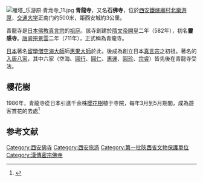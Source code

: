 [[Image:雁塔_乐游原·青龙寺_11.jpg|thumb]]
'''青龍寺'''，又名'''石佛寺'''，位於[[西安|西安]][[鐵爐廟村|鐵爐廟村]][[北樂游原|北樂游原]]，[[交通大学|交通大学]]正南门约500米，距西安城約3公里。

青龍寺是[[日本佛教|日本佛教]][[真言宗|真言宗]]的[[祖庭|祖庭]]。該寺創建於[[隋文帝|隋文帝]][[開皇|開皇]]二年（582年），初名'''靈感寺'''。[[唐睿宗|唐睿宗]][[景雲|景雲]]二年（711年），正式稱為青龍寺。

[[日本|日本]]著名[[留學僧|留學僧]][[空海大師|空海大師]]師[[惠果大師|惠果大師]]於此，後成為創立日本[[真言宗|真言宗]]之初祖。著名的[[入唐八家|入唐八家]]，其中六家（空海、[[圓行|圓行]]、[[圓仁|圓仁]]、[[惠運|惠運]]、[[圓珍|圓珍]]、[[宗睿|宗睿]]）皆先後在青龍寺受法。

==櫻花樹==
1986年，青龍寺從日本引進千余株[[櫻花樹|櫻花樹]]植于寺院，每年3月到5月期間，成為遊客賞花的去處<ref>{{Cite web |url=http://big5.xinhuanet.com/gate/big5/m.xinhuanet.com/sn/2018-03/28/c_1122602933_2.htm |title=又到一年櫻花季 西安青龍寺櫻花陸續盛開 |access-date=2021-05-13 |archive-date=2021-05-13 |archive-url=https://web.archive.org/web/20210513130102/http://big5.xinhuanet.com/gate/big5/m.xinhuanet.com/sn/2018-03/28/c_1122602933_2.htm |dead-url=no }}</ref>

== 参考文献 ==
{{reflist}}

{{模板:西安宗教建筑}}

[[Category:西安佛寺|Category:西安佛寺]]
[[Category:西安旅游|Category:西安旅游]]
[[Category:第一批陝西省文物保護單位|Category:第一批陝西省文物保護單位]]
[[Category:漢傳密宗佛寺|Category:漢傳密宗佛寺]]